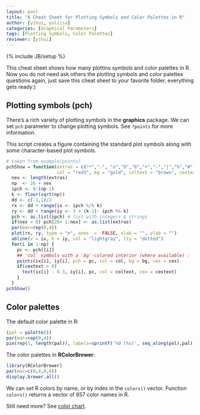 ```yaml
---
layout: post
title: "A Cheat Sheet for Plotting Symbols and Color Palettes in R"
author: [yihui, yulijia]
categories: [Graphical Parameters]
tags: [Plotting Symbols, Color Palettes]
reviewer: [yihui]
---
```

{% include JB/setup %}

This cheat sheet shows how many plottins symbols and color palettes in R. Now you do not need ask
others the plotting symbols and color palettes questions again, just save this cheat sheet to your
favorite folder, everything gets ready:)

## Plotting symbols (pch)

There’s a rich variety of plotting symbols in the **graphics** package. We can set `pch` parameter
to change plotting symbols. See `?points` for more information.

This script creates a figure containing the standard plot symbols along with some character-based
plot symbols.

```r
# taken from example(points)
pchShow = function(extras = c("*",".", "o","O","0","+","-","|","%","#"), cex = 3,
                   col = "red3", bg = "gold", coltext = "brown", cextext = 1.2) {
  nex <- length(extras)
  np  <- 26 + nex
  ipch <- 0:(np-1)
  k <- floor(sqrt(np))
  dd <- c(-1,1)/2
  rx <- dd + range(ix <- ipch %/% k)
  ry <- dd + range(iy <- 3 + (k-1)- ipch %% k)
  pch <- as.list(ipch) # list with integers & strings
  if(nex > 0) pch[26+ 1:nex] <- as.list(extras)
  par(mar=rep(0,4))
  plot(rx, ry, type = "n", axes  =  FALSE, xlab = "", ylab = "")
  abline(v = ix, h = iy, col = "lightgray", lty = "dotted")
  for(i in 1:np) {
    pc <- pch[[i]]
    ## 'col' symbols with a 'bg'-colored interior (where available) :
    points(ix[i], iy[i], pch = pc, col = col, bg = bg, cex = cex)
    if(cextext > 0)
      text(ix[i] - 0.3, iy[i], pc, col = coltext, cex = cextext)
    }
  }
pchShow()
```

## Color palettes

The default color palette in R:

```r
(pal = palette())
par(mar=rep(0,4))
pie(rep(1, length(pal)), labels=sprintf('%d (%s)', seq_along(pal),pal), col=pal)
```

The color palettes in **RColorBrewer**:

```r
library(RColorBrewer)
par(mar=c(0,4,0,0))
display.brewer.all()
```

We can set R colors by name, or by index in the `colors()` vector. Function `colors()` returns a
vector of 657 color names in R.

Still need more? See [color
chart](http://research.stowers-institute.org/efg/R/Color/Chart/ColorChart.pdf).
